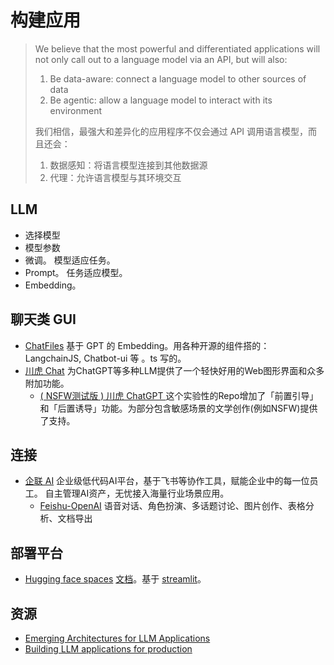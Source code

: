 # 构建应用
> We believe that the most powerful and differentiated applications will not only call out to a language model via an API, but will also:
> 1. Be data-aware: connect a language model to other sources of data
> 2. Be agentic: allow a language model to interact with its environment  
> 
> 我们相信，最强大和差异化的应用程序不仅会通过 API 调用语言模型，而且还会：
> 1. 数据感知：将语言模型连接到其他数据源
> 2. 代理：允许语言模型与其环境交互

## LLM
* 选择模型
* 模型参数
* 微调。 模型适应任务。
* Prompt。 任务适应模型。
* Embedding。

## 聊天类 GUI
* [ChatFiles](https://github.com/guangzhengli/ChatFiles) 基于 GPT 的 Embedding。用各种开源的组件搭的：  LangchainJS, Chatbot-ui 等 。ts 写的。
* [川虎 Chat](https://github.com/GaiZhenbiao/ChuanhuChatGPT) 为ChatGPT等多种LLM提供了一个轻快好用的Web图形界面和众多附加功能。
  * [( NSFW测试版 ) 川虎 ChatGPT ](https://github.com/bigemon/ChuanhuChatGPT) 这个实验性的Repo增加了「前置引导」和「后置诱导」功能。为部分包含敏感场景的文学创作(例如NSFW)提供了支持。

## 连接
* [企联 AI](https://www.connectai-e.com/) 企业级低代码AI平台，基于飞书等协作工具，赋能企业中的每一位员工。
自主管理AI资产，无忧接入海量行业场景应用。
    * [Feishu-OpenAI](https://github.com/ConnectAI-E/Feishu-OpenAI) 语音对话、角色扮演、多话题讨论、图片创作、表格分析、文档导出

## 部署平台
* [Hugging face spaces](https://huggingface.co/spaces) [文档](https://huggingface.co/docs/hub/spaces)。基于 [streamlit](https://streamlit.io/cloud)。

## 资源
* [Emerging Architectures for LLM Applications](https://a16z.com/2023/06/20/emerging-architectures-for-llm-applications/)
* [Building LLM applications for production](https://huyenchip.com/2023/04/11/llm-engineering.html)